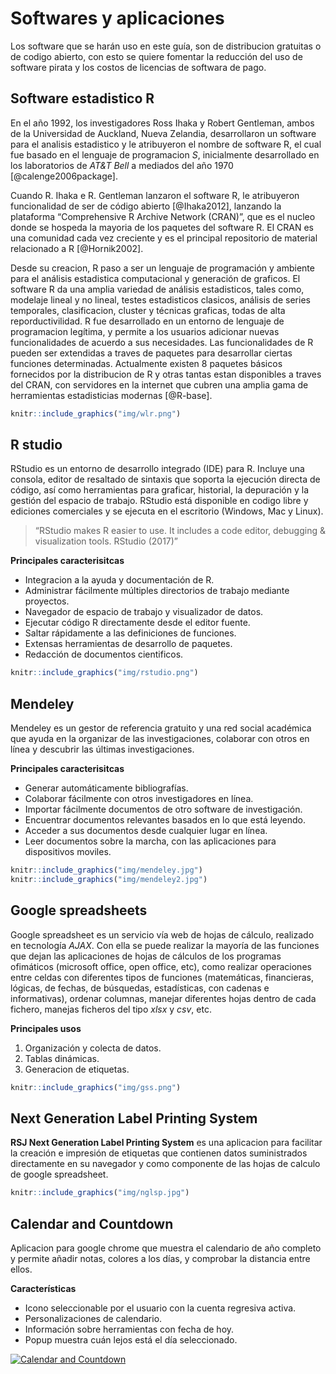 # Softwares y aplicaciones

Los software que se harán uso en este guía, son de distribucion gratuitas o de codigo abierto, con esto se quiere fomentar la reducción del uso de software pirata y los costos de licencias de softwara de pago. 

## Software estadistico R

En el año 1992, los investigadores Ross Ihaka y Robert Gentleman, ambos de la Universidad de Auckland, Nueva Zelandia, desarrollaron un software para el analisis estadistico y le atribuyeron el nombre de software R, el cual fue basado en el lenguaje de programacion _S_, inicialmente desarrollado en los laboratorios de _AT&T Bell_ a mediados del año 1970 [@calenge2006package]. 

Cuando  R. Ihaka e R. Gentleman lanzaron el software R, le atribuyeron funcionalidad de ser de código abierto [@Ihaka2012], lanzando la plataforma "Comprehensive R Archive Network (CRAN)", que es el nucleo donde se hospeda la mayoria de los paquetes del software R. El CRAN es una comunidad cada vez creciente y es el principal repositorio de material relacionado a R [@Hornik2002].

Desde su creacion, R paso a ser un lenguaje de programación y ambiente para el análisis estadistica computacional y generación de graficos. El software R da una amplia variedad de análisis estadisticos, tales como, modelaje lineal y no lineal, testes estadisticos clasicos, análisis de series temporales, clasificacion, cluster y técnicas graficas, todas de alta reporductivilidad. R fue desarrollado en un entorno de lenguaje de programacion legítima, y permite a los usuarios adicionar nuevas funcionalidades de acuerdo a sus necesidades. Las funcionalidades de R pueden ser extendidas a traves de paquetes para desarrollar ciertas funciones determinadas. Actualmente existen 8 paquetes básicos fornecidos por la distribucion de R y otras tantas estan disponibles a traves del CRAN, con servidores en la internet que cubren una amplia gama de herramientas estadisticias modernas [@R-base].

```{r wayr, fig.align='center', out.width='80%', fig.cap= "Por que usar R?"}
knitr::include_graphics("img/wlr.png")
```


## R studio

RStudio es un entorno de desarrollo integrado (IDE) para R. Incluye una consola, editor de resaltado de sintaxis que soporta la ejecución directa de código, así como herramientas para graficar, historial, la depuración y la gestión del espacio de trabajo. RStudio está disponible en codigo libre y ediciones comerciales y se ejecuta en el escritorio (Windows, Mac y Linux).

> "RStudio makes R easier to use. It includes a code editor, debugging & visualization tools. RStudio (2017)"

**Principales caracterisitcas**

- Integracion a la ayuda y documentación de R.
- Administrar fácilmente múltiples directorios de trabajo mediante proyectos.
- Navegador de espacio de trabajo y visualizador de datos.
- Ejecutar código R directamente desde el editor fuente.
- Saltar rápidamente a las definiciones de funciones.
- Extensas herramientas de desarrollo de paquetes.
- Redacción de documentos cientificos.

```{r rstudio, fig.align='center', out.width='70%', fig.cap="Interface de RStudio"}
knitr::include_graphics("img/rstudio.png")
```

## Mendeley

Mendeley es un gestor de referencia gratuito y una red social académica que ayuda en la organizar de las investigaciones, colaborar con otros en línea y descubrir las últimas investigaciones.

**Principales caracterisitcas**

- Generar automáticamente bibliografías.
- Colaborar fácilmente con otros investigadores en línea.
- Importar fácilmente documentos de otro software de investigación.
- Encuentrar documentos relevantes basados en lo que está leyendo.
- Acceder a sus documentos desde cualquier lugar en línea.
- Leer documentos sobre la marcha, con las aplicaciones para dispositivos moviles.

```{r mendeley, out.width='50%', fig.show='hold'}
knitr::include_graphics("img/mendeley.jpg")
knitr::include_graphics("img/mendeley2.jpg")
```


## Google spreadsheets

Google spreadsheet es un servicio vía web de hojas de cálculo, realizado en tecnología _AJAX_. Con ella se puede realizar la mayoría de las funciones que dejan las aplicaciones de hojas de cálculos de los programas ofimáticos (microsoft office, open office, etc), como realizar operaciones entre celdas con diferentes tipos de funciones (matemáticas, financieras, lógicas, de fechas, de búsquedas, estadísticas, con cadenas e informativas), ordenar columnas, manejar diferentes hojas dentro de cada fichero, manejas ficheros del tipo _xlsx_ y _csv_, etc. 

**Principales usos**

1. Organización y colecta de datos.
1. Tablas dinámicas.
1. Generacion de etiquetas.

```{r gss, out.width='80%', fig.align='center'}
knitr::include_graphics("img/gss.png")
```


## Next Generation Label Printing System

**RSJ Next Generation Label Printing System** es una aplicacion para facilitar la creación e impresión de etiquetas que contienen datos suministrados directamente en su navegador y como componente de las hojas de calculo de google spreadsheet.

```{r nglsp, out.width='80%', fig.align='center'}
knitr::include_graphics("img/nglsp.jpg")
```

## Calendar and Countdown

Aplicacion para google chrome que muestra el calendario de año completo y permite añadir notas, colores a los días, y comprobar la distancia entre ellos.

**Características**

* Icono seleccionable por el usuario con la cuenta regresiva activa.
* Personalizaciones de calendario.
* Información sobre herramientas con fecha de hoy.
* Popup muestra cuán lejos está el día seleccionado.

[![Calendar and Countdown](img/calendar.png)](https://chrome.google.com/webstore/detail/calendar-and-countdown/caplfhpahpkhhckglldpmdmjclabckhc){target="_blank"}
 



